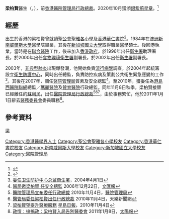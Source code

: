 {{Infobox officeholder
| name = 梁柏賢
| native_name = Leung Pak Yin
| native_name_lang = en
| honorific-suffix = [[銀紫荊星章|SBS]] [[太平紳士|JP]]
| office = 香港[[醫院管理局|醫院管理局]]行政總裁
| term_start = 2010年11月8日
| term_end = 2019年7月31日
|predecessor=[[蘇利民|蘇利民]]
|1blankname = 主席
| 1namedata = [[胡定旭|胡定旭]]{{to}}[[梁智仁|梁智仁]]
|successor=[[高拔陞|高拔陞]]
|office2=香港[[衞生防護中心|衞生防護中心]]總監
|1blankname2 = 衛生署署長
| 1namedata2 = [[林秉恩|林秉恩]]
|predecessor2=首任
|successor2=[[曾浩輝|曾浩輝]]
| term_start2 = 2004年6月1日
| term_end2 = 2007年2月28日
| date of birth = {{birth date and age|1959|2|19}}
| place of birth = {{HKG-1959}}
| nationality = {{CHN-HKG}} 
| occupation = 
| alma_mater = {{Unbulleted list|[[新南威爾斯大學|新南威爾斯大學]]}}
| educate = *[[澳洲|澳洲]][[新南威爾斯大學|新南威爾斯大學]]醫學院
*[[新加坡國立大學|新加坡國立大學]]職業醫學碩士
}}
'''梁柏賢'''醫生{{SBSHK}}{{JP}}（{{lang-en|Dr '''Leung Pak Yin'''}}，{{bd|1959年|2月19日||catIdx=L梁}}），前[[香港|香港]][[醫院管理局行政總裁|醫院管理局行政總裁]]。2020年10月獲頒[[銀紫荊星章|銀紫荊星章]]。<ref>{{cite web |url=http://paper.wenweipo.com/2020/10/01/HS2010010025.htm |title=2020年 授勳名單 |publisher=文匯報 |date=2020-10-01 |accessdate=2020-10-05 |archive-date=2020-10-05 |archive-url=https://web.archive.org/web/20201005062907/http://paper.wenweipo.com/2020/10/01/HS2010010025.htm |dead-url=no }}</ref>

== 經歷 ==
出生於香港的梁柏賢曾就讀[[聖公會聖雅各小學|聖公會聖雅各小學]]及[[香港華仁書院|香港華仁書院]]<ref>{{web reference|URL=http://podcast.rthk.hk/podcast/item_epi.php?pid=236&lang=zh-CN&id=31129|title=香港醫院管理局行政總裁梁柏賢|work=香港電台《與CEO對話》|year=2013年|date=6月2日|accessdate=2017-12-05|archive-date=2017-12-05|archive-url=https://web.archive.org/web/20171205194717/http://podcast.rthk.hk/podcast/item_epi.php?pid=236&lang=zh-CN&id=31129|dead-url=no}}</ref>。1984年在[[澳洲|澳洲]][[新南威爾斯大學|新南威爾斯大學]]醫學院畢業，其後在[[新加坡國立大學|新加坡國立大學]]取得職業醫學碩士。後回港執業，當時是在[[基督教聯合醫院|聯合醫院]]工作，後來加入[[香港政府|香港政府]]，於1996年出任[[衛生署|衛生署]]助理署長，於2000年出任[[食物環璄衛生署|食物環璄衛生署]]副署長，於2002年出任[[衛生署|衛生署]]副署長。

2003年，[[非典型肺炎|非典型肺炎]]出現爆發潮，他開始負責[[流行病學|流行病學]]調查，於2004年起統籌設立[[衛生防護中心|衛生防護中心]]，同時出任總監，負責防控疾病及策劃公共衞生緊急應變的工作<ref>[http://dhwcms.netsoft.net/preview/textonly/chs/press/2004/040401.html 委任卫生防护中心总监]{{dead link|date=2018年3月 |bot=InternetArchiveBot |fix-attempted=yes }}[[衛生署|衛生署]]，2004年4月1日</ref>。其後在2007年，調任[[醫院管理局|醫院管理局]]質素及安全總監<ref>[http://paper.wenweipo.com/2006/12/22/HK0612220035.htm 醫局邀梁柏賢 任安全總監] {{Wayback|url=http://paper.wenweipo.com/2006/12/22/HK0612220035.htm |date=20131005042311 }}2006年12月22日，[[文汇报_(香港)|文匯報]]</ref>。至2010年，獲委任為[[港島西醫院聯網|港島西醫院聯網]]總監／[[瑪麗醫院|瑪麗醫院]]及[[贊育醫院|贊育醫院]]行政總監。同年11月8日秋季，梁柏賢接替已經離任的[[蘇利民|蘇利民]]，出任[[醫院管理局行政總裁|醫院管理局行政總裁]]<ref>[http://www.ha.org.hk/haho/ho/pad/101104CEPRCHI.pdf 醫院管理局宣布委任行政總裁] {{Wayback|url=http://www.ha.org.hk/haho/ho/pad/101104CEPRCHI.pdf |date=20131005000129 }}2010年11月4日，[[醫院管理局|醫院管理局]]</ref><ref>[http://news.hkdlm.com/index.php?option=com_content&view=article&id=143:2010-08-21-12-40-21&catid=36:international-news&Itemid=58 醫管局委任梁柏賢出任行政總裁] {{Wayback|url=http://news.hkdlm.com/index.php?option=com_content&view=article&id=143:2010-08-21-12-40-21&catid=36:international-news&Itemid=58 |date=20131004233431 }}2010年11月4日，天樂新聞網</ref><ref>[http://news.sina.com.hk/news/20101104/-2-1908341/1.html 梁柏賢望提升醫療服務] {{webarchive|url=https://web.archive.org/web/20131004230327/http://news.sina.com.hk/news/20101104/-2-1908341/1.html |date=2013-10-04 }}[[星島日報|星島日報]]，2010年11月4日</ref>，由於事務繁忙，他於2011年1月1日辭去[[醫務委員會|醫務委員會]]委員職務<ref>[http://the-sun.on.cc/cnt/news/20110108/00408_005.html 政情：搞搞政：梁柏賢入局告別醫委會] {{Wayback|url=http://the-sun.on.cc/cnt/news/20110108/00408_005.html |date=20131004235156 }}2011年1月8日，[[太陽報|太陽報]]</ref>。

== 參考資料 ==
{{reflist}}

{{DEFAULTSORT:Leung}}
[[category:前香港政府官員|梁]]
[[Category:香港醫學界人士|Category:香港醫學界人士]]
[[Category:聖公會聖雅各小學校友|Category:聖公會聖雅各小學校友]]
[[Category:香港華仁書院校友|Category:香港華仁書院校友]]
[[Category:新南威爾斯大學校友|Category:新南威爾斯大學校友]]
[[Category:新加坡國立大學校友|Category:新加坡國立大學校友]]
[[Category:醫院管理局|Category:醫院管理局]]